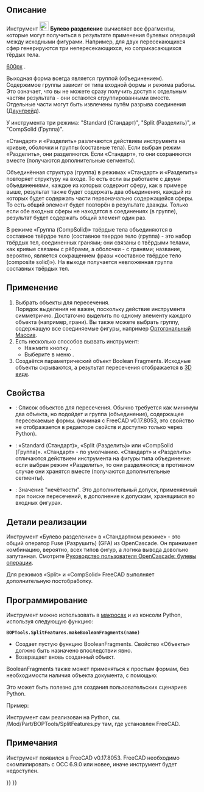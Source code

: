 <languages/>

{{Docnav/ru
|[[Part_JoinCutout/ru|Вырезать тонкостенный объект]]
|[[Part_SliceApart/ru|Разрезать на части]]
|[[Part_Workbench/ru|Деталь]]
|IconL=Part_JoinCutout.svg
|IconR=Part_SliceApart.svg
|IconC=Workbench_Part.svg
}}

{{GuiCommand/ru
|Name=Part BooleanFragments
|Name/ru=Part BooleanFragments
|MenuLocation=Деталь → Разделить → Логические фрагменты
|Workbenches=[[Part_Workbench/ru|Деталь]]
|Version=0.17
|SeeAlso=[[Part_Slice/ru|Разрезать и сгруппировать]], [[Part_XOR/ru|Булева XOR]], [[Part_ExplodeCompound/ru|Разгруппировать объединение]], [[Part_Boolean/ru|Булевы]]
}}

<span id="Description"></span>
== Описание == 

Инструмент [[Image:Part_BooleanFragments.svg|24px]] '''Булево разделение''' вычисляет все фрагменты, которые могут получиться в результате применения булевых операций между исходными фигурами. Например, для двух пересекающихся сфер генерируются три непересекающихся, но соприкасающихся тёрдых тела. 

[[image:Part_BooleanFragments_Demo.png|600px]]
{{Caption|На изображении выше части были раздвинуты вручную, чтобы показать нарезку}}.

Выходная форма всегда является группой (объединением). Содержимое группы зависит от типа входной формы и режима работы. Это означает, что вы не можете сразу получить доступ к отдельным частям результата - они остаются сгруппированными вместе. Отдельные части могут быть извлечены путём разрыва соединения ([[Draft_Downgrade/ru|Даунгрейд]]).

У инструмента три режима: "Standard (Стандарт)", "Split (Разделить)", и "CompSolid (Группа)".

«Стандарт» и «Разделить» различаются действием инструмента на кривые, оболочки и группы (составные тела). Если выбран режим «Разделить», они разделяются. Если «Стандарт», то они сохраняются вместе (получаются дополнительные сегменты).

Объединённая структура (группа) в режимах «Стандарт» и «Разделить» повторяет структуру на входе. То есть если вы работаете с двумя объединениями, каждое из которых содержит сферу, как в примере выше, результат также будет содержать два объединения, каждый из которых будет содержать части первоначально содержащейся сферы. То есть общий элемент будет повторён в результате дважды. Только если обе входных сферы не находятся в соединениях (в группе), результат будет содержать общий элемент один раз.

В режиме «Группа (CompSolid)» твёрдые тела объединяются в составное твёрдое тело (составное твердое тело (группа) - это набор твёрдых тел, соединенных гранями; они связаны с твёрдыми телами, как кривые связаны с рёбрами, а оболочки - с гранями; название, вероятно, является сокращением фразы «составное твёрдое тело (composite solid)»). На выходе получается невложенная группа составных твёрдых тел.

<span id="Usage"></span>
== Применение == 

# Выбрать объекты для пересечения. <br /> Порядок выделения не важен, поскольку действие инструмента симметрично. Достаточно выделить по одному элементу каждого объекта (например, грани). Вы также можете выбрать группу, содержащую все соединяемые фигуры, например [[Draft_OrthoArray/ru|Ортогональный Массив]].
# Есть несколько способов вызвать инструмент:
#* Нажмите кнопку {{Button|[[Image:Part_BooleanFragments.svg|16px]] [[Part_BooleanFragments/ru|Булево разделение]]}}.
#* Выберите в меню {{MenuCommand|Деталь → Разделить → [[Image:Part_BooleanFragments.svg|16px]] Логические фрагменты}}.
# Создаётся параметрический объект Boolean Fragments. Исходные объекты скрываются, а результат пересечения отображается в [[3D_view/ru|3D виде]].

<span id="Properties"></span>
== Свойства == 

{{TitleProperty|Булево разделение}}
* {{PropertyData|Objects (Объекты)}}: Список объектов для пересечения. Обычно требуется как минимум два объекта, но подойдет и группа (объединение), содержащее пересекаемые формы. (начиная с FreeCAD v0.17.8053, это свойство не отображается в редакторе свойств и доступно только через Python).
* {{PropertyData|Mode (Режим)}}: «Standard (Стандарт)», «Split (Разделить)» или «CompSolid (Группа)». «Стандарт» - по умолчанию. «Стандарт» и «Разделить» отличаются действием инструмента на фигуры типа объединение: если выбран режим «Разделить», то они разделяются; в противном случае они хранятся вместе (получаются дополнительные сегменты).
* {{PropertyData|Tolerance (Точность)}}: Значение "нечёткости". Это дополнительный допуск, применяемый при поиске пересечений, в дополнение к допускам, хранящимся во входных фигурах.

<span id="Implementation_details"></span>
==Детали реализации==

Инструмент «Булево разделение» в «Стандартном режиме» - это общий оператор Fuse (Разрушить) (GFA) из OpenCascade. Он принимает комбинацию, вероятно, всех типов фигур, а логика вывода довольно запутанная. Смотрите [https://www.opencascade.com/doc/occt-7.0.0/overview/html/occt_user_guides__boolean_operations.html Руководство пользователя OpenCascade: булевы операции].

Для режимов «Split» и «CompSolid» FreeCAD выполняет дополнительную постобработку.

<span id="Scripting"></span>
==Программирование== 

Инструмент можно использовать в [[macros/ru|макросах]] и из консоли Python, используя следующую функцию:
 '''BOPTools.SplitFeatures.makeBooleanFragments(name)'''

* Создает пустую функцию BooleanFragments. Свойство «Объекты» должно быть назначено впоследствии явно.
* Возвращает вновь созданный объект.

BooleanFragments также может применяться к простым формам, без необходимости наличия объекта документа, с помощью:

{{code|code=
import BOPTools.SplitAPI
BOPTools.SplitAPI.booleanFragments(list_of_shapes, mode, tolerance = 0.0)

# OR, for Standard mode:

list_of_shapes = [App.ActiveDocument.Sphere.Shape, App.ActiveDocument.Sphere001.Shape]
pieces, map = list_of_shapes[0].generalFuse(list_of_shapes[1:], tolerance)
# pieces receives a compound of shapes; map receives a list of lists of shapes, defining list_of_shapes <--> pieces correspondence 
}}
Это может быть полезно для создания пользовательских сценариев Python.

Пример:
{{code|code=
import BOPTools.SplitFeatures
j = BOPTools.SplitFeatures.makeBooleanFragments(name= 'BooleanFragments')
j.Objects = FreeCADGui.Selection.getSelection() 
}}

Инструмент сам реализован на Python, см. /Mod/Part/BOPTools/SplitFeatures.py там, где установлен FreeCAD.

<span id="Notes"></span>
==Примечания== 

Инструмент появился в FreeCAD v0.17.8053. FreeCAD необходимо скомпилировать с OCC 6.9.0 или новее, иначе инструмент будет недоступен.


<div class="mw-translate-fuzzy">
{{Docnav/ru
|[[Part_CompSplittingTools/ru|CompSplittingTools]]
|[[Part_SliceApart/ru|SliceApart]]
|[[Part_Workbench/ru|Part]]
|IconL=Part_CompSplittingTools.png
|IconR=Part_SliceApart.svg
|IconC=Workbench_Part.svg
}}
</div>

{{Part_Tools_navi{{#translation:}}}}
{{Userdocnavi{{#translation:}}}}